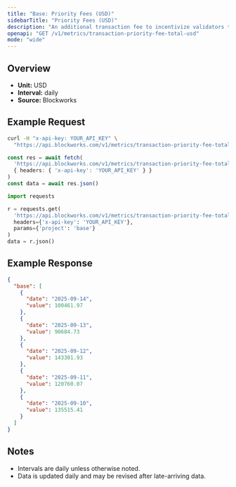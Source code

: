 ```yaml
---
title: "Base: Priority Fees (USD)"
sidebarTitle: "Priority Fees (USD)"
description: "An additional transaction fee to incentivize validators to prioritize and execute transactions."
openapi: "GET /v1/metrics/transaction-priority-fee-total-usd"
mode: "wide"
---
```


## Overview

- **Unit:** USD
- **Interval:** daily
- **Source:** Blockworks

## Example Request

<CodeGroup>

```bash cURL
curl -H "x-api-key: YOUR_API_KEY" \
  "https://api.blockworks.com/v1/metrics/transaction-priority-fee-total-usd?project=base"
```

```typescript TypeScript
const res = await fetch(
  'https://api.blockworks.com/v1/metrics/transaction-priority-fee-total-usd?project=base',
  { headers: { 'x-api-key': 'YOUR_API_KEY' } }
)
const data = await res.json()
```

```python Python
import requests

r = requests.get(
  'https://api.blockworks.com/v1/metrics/transaction-priority-fee-total-usd',
  headers={'x-api-key': 'YOUR_API_KEY'},
  params={'project': 'base'}
)
data = r.json()
```

</CodeGroup>

## Example Response

```json
{
  "base": [
    {
      "date": "2025-09-14",
      "value": 100461.97
    },
    {
      "date": "2025-09-13",
      "value": 90684.73
    },
    {
      "date": "2025-09-12",
      "value": 143301.93
    },
    {
      "date": "2025-09-11",
      "value": 120760.07
    },
    {
      "date": "2025-09-10",
      "value": 135515.41
    }
  ]
}
```

## Notes
- Intervals are daily unless otherwise noted.
- Data is updated daily and may be revised after late-arriving data.